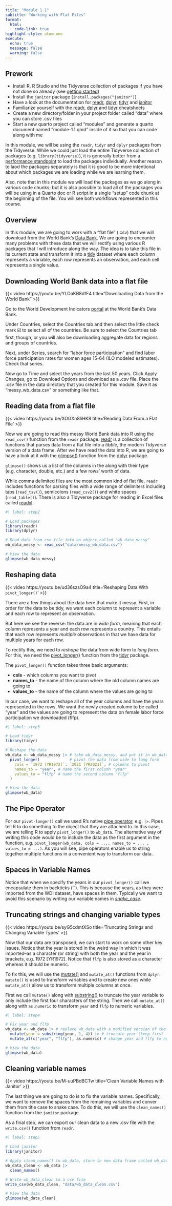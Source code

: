 ```yaml
---
title: "Module 1.1"
subtitle: "Working with Flat Files"
format: 
  html:
    code-link: true
highlight-style: atom-one
execute: 
  echo: true
  message: false
  warning: false
---
```


::: {.callout-tip}
## Prework

- Install R, R Studio and the Tidyverse collection of packages if you have not done so already (see [getting started](/modules/getting-started.html))
- Install the `janitor` package (`install.packages("janitor")`)
- Have a look at the documentation for [readr](https://readr.tidyverse.org/), [dplyr](https://dplyr.tidyverse.org/), [tidyr](https://tidyr.tidyverse.org/) and [janitor](https://sfirke.github.io/janitor/)
- Familiarize yourself with the [readr](https://posit.co/wp-content/uploads/2022/10/data-import.pdf), [dplyr](https://posit.co/wp-content/uploads/2022/10/data-transformation-1.pdf) and [tidyr](https://posit.co/wp-content/uploads/2022/10/tidyr.pdf) cheatsheets
- Create a new directory/folder in your project folder called "data" where you can store .csv files
- Start a new quarto project called "modules" and generate a quarto document named "module-1.1.qmd" inside of it so that you can code along with me
:::

::: {.callout-note} 

In this module, we will be using the `readr`, `tidyr` and `dplyr` packages from the Tidyverse. While we could just load the entire Tidyverse collection of packages (e.g. `library(tidyverse)`), it is generally better from a [performance standpoint](https://stackoverflow.com/questions/50257990/what-is-the-advantage-of-using-librarytidyverse-instead-of-sub-packages) to load the packages individually. Another reason to laod the packages separately is that it is good to be more intentional about which packages we are loading while we are learning them. 

Also, note that in this module we will load the packages as we go along in various code chunks; but it is also possible to load all of the packages you will be using in a Quarto doc or R script in a single "setup" code chunk at the beginning of the file. You will see both workflows represented in this course.
:::


## Overview

In this module, we are going to work with a "flat file" (.csv) that we will download from the World Bank's [Data Bank](https://databank.worldbank.org/). We are going to encounter many problems with these data that we will rectify using various R packages that I will introduce along the way. The idea is to take this file in its current state and transform it into a [tidy](https://cran.r-project.org/web/packages/tidyr/vignettes/tidy-data.html) dataset where each column represents a variable, each row represents an observation, and each cell represents a single value.


## Downloading World Bank data into a flat file

{{< video https://youtu.be/YLOaKB8dfF4 title="Downloading Data from the World Bank" >}}

Go to the World Development Indicators [portal](https://databank.worldbank.org/source/world-development-indicators) at the World Bank's Data Bank.

Under Countries, select the Countries tab and then select the little check mark ☑️ to select all of the countries. Be sure to select the Countries tab first, though, or you will also be downloading aggregate data for regions and groups of countries.

Next, under Series, search for "labor force participation" and find labor force participation rates for women ages 15-64 (ILO modeled estimates). Check that series. 

Now go to Time and select the years from the last 50 years. Click Apply Changes, go to Download Options and download as a .csv file. Place the .csv file in the data directory that you created for this module. Save it as "messy_wb_data.csv" or something like that. 


## Reading data from a flat file

{{< video https://youtu.be/XOGXn8IiHK8 title='Reading Data From a Flat File' >}}

Now we are going to read this messy World Bank data into R using the `read_csv()` function from the `readr` package. [readr](https://readr.tidyverse.org/) is a collection of functions that parses data from a flat file into a *tibble*, the modern Tidyverse version of a data frame. After we have read the data  into R, we are going to have a look at it with the [glimpse()](https://dplyr.tidyverse.org/reference/glimpse.html) function from the [dplyr](https://dplyr.tidyverse.org/index.html) package.

`glimpse()` shows us a list of the columns in the along with their type (e.g. character, double, etc.) and a few rows' worth of data. 

::: {.callout-note}
While comma delimited files are the most common kind of flat file, `readr` includes functions for parsing files with a wide range of delimiters including tabs (`read_tsv()`), semicolons (`read_csv2()`) and white spaces (`read_table()`). There is also a Tidyverse package for reading in Excel files called [readxl](https://readxl.tidyverse.org/).
:::

```r
#| label: step2

# Load packages
library(readr) 
library(dplyr) 

# Read data from csv file into an object called "wb_data_messy"
wb_data_messy <- read_csv("data/messy_wb_data.csv")

# View the data
glimpse(wb_data_messy)
```


## Reshaping data

{{< video https://youtu.be/ud36szsO9a4 title='Reshaping Data With `pivot_longer()`' >}}

There are a few things about the data here that make it messy. First, in order for the data to be tidy, we want each column to represent a variable and each row to represent an observation. 

But here we see the reverse: the data are in *wide form*, meaning that each column represents a year and each row represents a country. This entails that each row represents *multiple* observations in that we have data for multiple years for each row. 

To rectify this, we need to *reshape* the data from wide form to *long form*. For this, we need the [pivot_longer()](https://tidyr.tidyverse.org/reference/pivot_longer.html) function from the [tidyr](https://tidyr.tidyverse.org/index.html) package. 

The `pivot_longer()` function takes three basic arguments: 

- **cols** - which columns you want to pivot
- **names_to** - the name of the column where the old column names are going to
- **values_to** - the name of the column where the values are going to 

In our case, we want to reshape all of the year columns and have the years represented in the rows. We want the newly created column to be called "year" and the values are going to represent the data on female labor force participation we downloaded (flfp).

```r
#| label: step3

# Load tidyr
library(tidyr)

# Reshape the data
wb_data <- wb_data_messy |> # take wb_data_messy, and put it in wb_data, but first...
  pivot_longer(             # pivot the data from wide to long form
    cols = `1972 [YR1972]`: `2021 [YR2021]`, # columns to pivot
    names_to = "year", # name the first column "year"
    values_to = "flfp" # name the second column "flfp"
  ) 

# View the data
glimpse(wb_data)
```

::: {.callout-important}
## The Pipe Operator

For our `pivot-longer()` call we used R's native [pipe operator](https://r4ds.hadley.nz/workflow-style.html#sec-pipes), e.g. `|>`. Pipes tell R to do something to the object that they are attached to. In this case, we are telling R to apply `pivot_longer()` to `wb_data`. The alternative way of writing this code would be to include the data as the first argument in the function, e.g. `pivot_longer(wb_data, cols = ..., names_to = ... , values_to = ...)`. As you will see, pipe operators enable us to string together multiple functions in a convenient way to transform our data. 
:::

::: {.callout-caution}
## Spaces in Variable Names
Notice that when we specify the years in our `pivot_longer()` call we encapsulate them in backticks (``). This is because the years, as they were imported from the WDI dataset, have spaces in them. Typically we want to avoid this scenario by writing our variable names in [*snake_case*](https://en.wikipedia.org/wiki/Snake_case). 
:::


## Truncating strings and changing variable types

{{< video https://youtu.be/syG5cdmtXSo title='Truncating Strings and Changing Variable Types' >}}

Now that our data are transposed, we can start to work on some other key issues. Notice that the year is stored in the weird way in which it was imported--as a character (or string) with both the year and the year in brackets, e.g. 1972 [YR1972]. Notice that `flfp` is also stored as a character whereas it should be numeric. 

To fix this, we will use the [mutate()](https://dplyr.tidyverse.org/reference/mutate.html) and `mutate_at()` functions from `dplyr`. `mutate()` is used to transform variables and to create new ones while `mutate_at()` allow us to transform multiple columns at once. 

First we call `mutate()` along with [substring()](https://www.statology.org/substring-function-in-r/) to truncate the year variable to only include the first four characters of the string. Then we call `mutate_at()` along with `as.numeric` to transform `year` and `flfp` to numeric variables.

```r
#| label: step4

# Fix year and flfp
wb_data <- wb_data |> # replace wb_data with a modified version of the dataframe 
  mutate(year = substring(year, 1, 4)) |> # truncate year (keep first four characters)
  mutate_at(c("year", "flfp"), as.numeric) # change year and flfp to numeric

# View the data
glimpse(wb_data)
```


## Cleaning variable names

{{< video https://youtu.be/M-uuPBdBCTw title='Clean Variable Names with Janitor' >}}

The last thing we are going to do is to fix the variable names. Specifically, we want to remove the spaces from the remaining variables and conver them from title case to snake case. To do this, we will use the `clean_names()` function from the `janitor` package. 

As a final step, we can export our clean data to a new .csv file with the `write.csv()` function from `readr`. 

```r
#| label: step5

# Load janitor
library(janitor)

# Apply clean_names() to wb_data, store in new data frame called wb_data_clean
wb_data_clean <- wb_data |>  
  clean_names() 

# Write wb_data_clean to a csv file
write_csv(wb_data_clean, "data/wb_data_clean.csv")

# View the data
glimpse(wb_data_clean)
```



